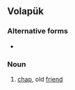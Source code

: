 ==Volapük==

===Alternative forms===
* {{l|vo|bayldadan}}

===Noun===
{{infl|vo|noun}}

# [[chap]], old [[friend]]